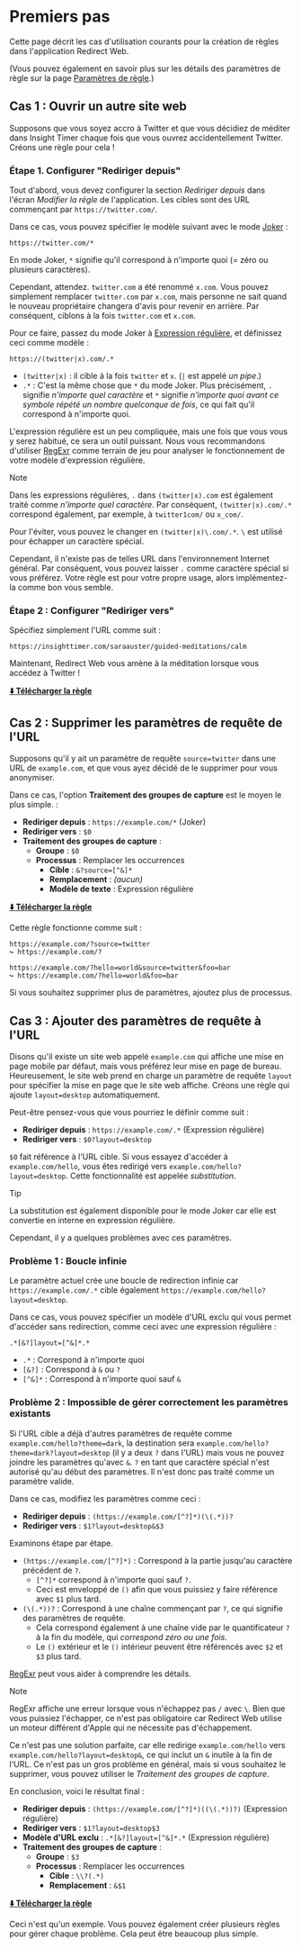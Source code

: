 # Premiers pas

Cette page décrit les cas d'utilisation courants pour la création de règles dans l'application Redirect Web.

(Vous pouvez également en savoir plus sur les détails des paramètres de règle sur la page [Paramètres de règle](./rule-settings).)

## Cas 1 : Ouvrir un autre site web

Supposons que vous soyez accro à Twitter et que vous décidiez de méditer dans Insight Timer chaque fois que vous ouvrez accidentellement Twitter. Créons une règle pour cela !

### Étape 1. Configurer "Rediriger depuis"

Tout d'abord, vous devez configurer la section *Rediriger depuis* dans l'écran *Modifier la règle* de l'application. Les cibles sont des URL commençant par `https://twitter.com/`.

Dans ce cas, vous pouvez spécifier le modèle suivant avec le mode [Joker](rule-settings#url-pattern-wildcard) :

```
https://twitter.com/*
```

En mode Joker, `*` signifie qu'il correspond à n'importe quoi (= zéro ou plusieurs caractères).

Cependant, attendez. `twitter.com` a été renommé `x.com`. Vous pouvez simplement remplacer `twitter.com` par `x.com`, mais personne ne sait quand le nouveau propriétaire changera d'avis pour revenir en arrière. Par conséquent, ciblons à la fois `twitter.com` et `x.com`.

Pour ce faire, passez du mode Joker à [Expression régulière](rule-settings#url-pattern-regular-expression), et définissez ceci comme modèle :

```
https://(twitter|x).com/.*
```

* `(twitter|x)` : il cible à la fois `twitter` et `x`. (`|` est appelé *un pipe*.)
* `.*` : C'est la même chose que `*` du mode Joker. Plus précisément, `.` signifie *n'importe quel caractère* et `*` signifie *n'importe quoi avant ce symbole répété un nombre quelconque de fois*, ce qui fait qu'il correspond à n'importe quoi.

L'expression régulière est un peu compliquée, mais une fois que vous vous y serez habitué, ce sera un outil puissant. Nous vous recommandons d'utiliser [RegExr](https://regexr.com) comme terrain de jeu pour analyser le fonctionnement de votre modèle d'expression régulière.

> [!NOTE]
> Dans les expressions régulières, `.` dans `(twitter|x).com` est également traité comme *n'importe quel caractère*. Par conséquent, `(twitter|x).com/.*` correspond également, par exemple, à `twitter1com/` ou `x_com/`.
> 
> Pour l'éviter, vous pouvez le changer en `(twitter|x)\.com/.*`. `\` est utilisé pour échapper un caractère spécial.
> 
> Cependant, il n'existe pas de telles URL dans l'environnement Internet général. Par conséquent, vous pouvez laisser `.` comme caractère spécial si vous préférez. Votre règle est pour votre propre usage, alors implémentez-la comme bon vous semble.

### Étape 2 : Configurer "Rediriger vers"

Spécifiez simplement l'URL comme suit :

```
https://insighttimer.com/saraauster/guided-meditations/calm
```

Maintenant, Redirect Web vous amène à la méditation lorsque vous accédez à Twitter !

**[⬇️ Télécharger la règle](/rules/reduce-twitter-addiction.redirectweb)**

## Cas 2 : Supprimer les paramètres de requête de l'URL

Supposons qu'il y ait un paramètre de requête `source=twitter` dans une URL de `example.com`, et que vous ayez décidé de le supprimer pour vous anonymiser.

Dans ce cas, l'option **Traitement des groupes de capture** est le moyen le plus simple. :

* **Rediriger depuis** : `https://example.com/*` (Joker)
* **Rediriger vers** : `$0`
* **Traitement des groupes de capture** :
    * **Groupe** : `$0`
    * **Processus** : Remplacer les occurrences
        * **Cible** : `&?source=[^&]*`
        * **Remplacement** : *(aucun)*
        * **Modèle de texte** : Expression régulière

**[⬇️ Télécharger la règle](/rules/remove-parameters.redirectweb)**

Cette règle fonctionne comme suit :

```
https://example.com/?source=twitter
↪ https://example.com/?

https://example.com/?hello=world&source=twitter&foo=bar
↪ https://example.com/?hello=world&foo=bar
```

Si vous souhaitez supprimer plus de paramètres, ajoutez plus de processus.

## Cas 3 : Ajouter des paramètres de requête à l'URL

Disons qu'il existe un site web appelé `example.com` qui affiche une mise en page mobile par défaut, mais vous préférez leur mise en page de bureau. Heureusement, le site web prend en charge un paramètre de requête `layout` pour spécifier la mise en page que le site web affiche. Créons une règle qui ajoute `layout=desktop` automatiquement.

Peut-être pensez-vous que vous pourriez le définir comme suit :

* **Rediriger depuis** : `https://example.com/.*` (Expression régulière)
* **Rediriger vers** : `$0?layout=desktop`

`$0` fait référence à l'URL cible. Si vous essayez d'accéder à `example.com/hello`, vous êtes redirigé vers `example.com/hello?layout=desktop`. Cette fonctionnalité est appelée *substitution*.

> [!TIP]
> La substitution est également disponible pour le mode Joker car elle est convertie en interne en expression régulière.

Cependant, il y a quelques problèmes avec ces paramètres.

### Problème 1 : Boucle infinie

Le paramètre actuel crée une boucle de redirection infinie car `https://example.com/.*` cible également `https://example.com/hello?layout=desktop`.

Dans ce cas, vous pouvez spécifier un modèle d'URL exclu qui vous permet d'accéder sans redirection, comme ceci avec une expression régulière :

```
.*[&?]layout=[^&]*.*
```

* `.*` : Correspond à n'importe quoi
* `[&?]` : Correspond à `&` ou `?`
* `[^&]*` : Correspond à n'importe quoi sauf `&`

### Problème 2 : Impossible de gérer correctement les paramètres existants

Si l'URL cible a déjà d'autres paramètres de requête comme `example.com/hello?theme=dark`, la destination sera `example.com/hello?theme=dark?layout=desktop` (il y a deux `?` dans l'URL) mais vous ne pouvez joindre les paramètres qu'avec `&`. `?` en tant que caractère spécial n'est autorisé qu'au début des paramètres. Il n'est donc pas traité comme un paramètre valide.

Dans ce cas, modifiez les paramètres comme ceci :

* **Rediriger depuis** : `(https://example.com/[^?]*)(\(.*))?`
* **Rediriger vers** : `$1?layout=desktop&$3`

Examinons étape par étape.

* `(https://example.com/[^?]*)` : Correspond à la partie jusqu'au caractère précédent de `?`.
    * `[^?]*` correspond à n'importe quoi sauf `?`.
    * Ceci est enveloppé de `()` afin que vous puissiez y faire référence avec `$1` plus tard.
* `(\(.*))?` : Correspond à une chaîne commençant par `?`, ce qui signifie des paramètres de requête.
    * Cela correspond également à une chaîne vide par le quantificateur `?` à la fin du modèle, qui *correspond zéro ou une fois*.
    * Le `()` extérieur et le `()` intérieur peuvent être référencés avec `$2` et `$3` plus tard.

[RegExr](https://regexr.com) peut vous aider à comprendre les détails.

> [!NOTE]
> RegExr affiche une erreur lorsque vous n'échappez pas `/` avec `\`. Bien que vous puissiez l'échapper, ce n'est pas obligatoire car Redirect Web utilise un moteur différent d'Apple qui ne nécessite pas d'échappement.

Ce n'est pas une solution parfaite, car elle redirige `example.com/hello` vers `example.com/hello?layout=desktop&`, ce qui inclut un `&` inutile à la fin de l'URL. Ce n'est pas un gros problème en général, mais si vous souhaitez le supprimer, vous pouvez utiliser le *Traitement des groupes de capture*.

En conclusion, voici le résultat final :

* **Rediriger depuis** : `(https://example.com/[^?]*)((\(.*))?)` (Expression régulière)
* **Rediriger vers** : `$1?layout=desktop$3`
* **Modèle d'URL exclu** : `.*[&?]layout=[^&]*.*` (Expression régulière)
* **Traitement des groupes de capture** :
    * **Groupe** : `$3`
    * **Processus** : Remplacer les occurrences
        * **Cible** : `\\?(.*)`
        * **Remplacement** : `&$1`

**[⬇️ Télécharger la règle](/rules/add-parameters.redirectweb)**

Ceci n'est qu'un exemple. Vous pouvez également créer plusieurs règles pour gérer chaque problème. Cela peut être beaucoup plus simple.
